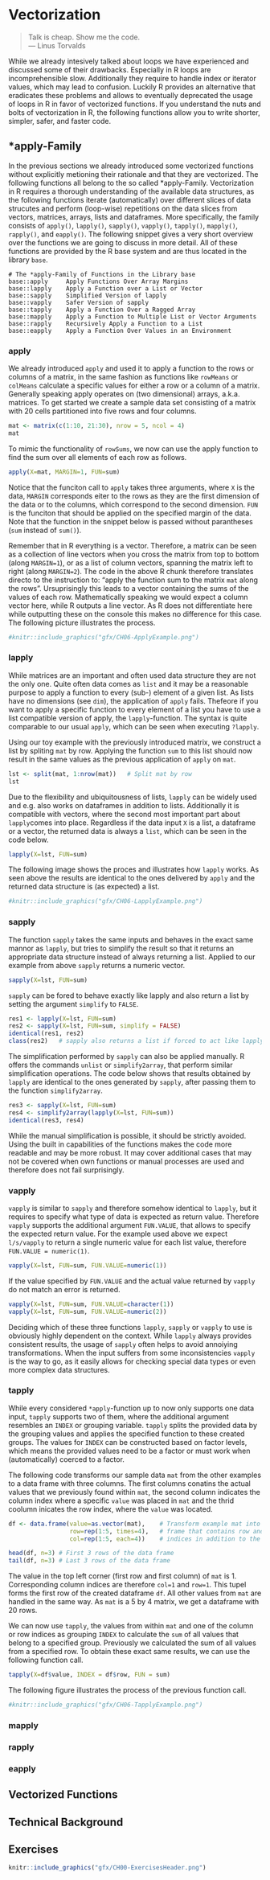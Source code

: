# Vectorization

> Talk is cheap. Show me the code.  
> --- Linus Torvalds

While we already intesively talked about loops we have experienced and discussed some of their drawbacks. Especially in R loops are incomprehensible slow. Additionally they require to handle index or iterator values, which may lead to confusion. Luckily R provides an alternative that eradicates these problems and allows to eventually  deprecated the usage of loops in R in favor of vectorized functions. If you understand the nuts and bolts of vectorization in R, the following functions allow you to write shorter, simpler, safer, and faster code.

## *apply-Family

In the previous sections we already introduced some vectorized functions without explicitly metioning their rationale and that they are vectorized. The following functions all belong to the so called *apply-Family. Vectorization in R requires a thorough understanding of the available data structures, as the following functions iterate (automatically) over different slices of data strucutes and perform (loop-wise) repetitions on the data slices from vectors, matrices, arrays, lists and dataframes. More specifically, the family consists of `apply()`, `lapply()`, `sapply()`, `vapply()`, `tapply()`, `mapply()`, `rapply()`, and `eapply()`. The following snippet gives a very short overview over the functions we are going to discuss in more detail. All of these functions are provided by the R base system and are thus located in the library `base`.

```{}
# The *apply-Family of Functions in the Library base
base::apply     Apply Functions Over Array Margins
base::lapply    Apply a Function over a List or Vector
base::sapply    Simplified Version of lapply
base::vapply    Safer Version of sapply
base::tapply    Apply a Function Over a Ragged Array
base::mapply    Apply a Function to Multiple List or Vector Arguments
base::rapply    Recursively Apply a Function to a List
base::eapply    Apply a Function Over Values in an Environment
```

### apply {-}
We already introduced `apply` and used it to apply a function to the rows or columns of a matrix, in the same fashion as functions like `rowMeans` or `colMeans` calculate a specific values for either a row or a column of a matrix. Generally speaking apply operates on (two dimensional) arrays, a.k.a. matrices. To get started we create a sample data set consisting of a matrix with 20 cells partitioned into five rows and four columns.

```r
mat <- matrix(c(1:10, 21:30), nrow = 5, ncol = 4)
mat
```

To mimic the functionality of `rowSums`, we now can use the apply function to find the sum over all elements of each row as follows. 

```r
apply(X=mat, MARGIN=1, FUN=sum)
```

Notice that the funciton call to `apply` takes three arguments, where `X` is the data, `MARGIN` corresponds eiter to the rows as they are the first dimension of the data or to the columns, which correspond to the second dimension. `FUN` is the funciton that should be applied on the specified margin of the data. Note that the function in the snippet below is passed without parantheses (`sum` instead of `sum()`).

Remember that in R everything is a vector. Therefore, a matrix can be seen as a collection of line vectors when you cross the matrix from top to bottom (along `MARGIN=1`), or as a list of column vectors, spanning the matrix left to right (along `MARGIN=2`). The code in the above R chunk therefore translates directo to the instruction to: "apply the function sum to the matrix `mat` along the rows". Ursuprisingly this leads to  a vector containing the sums of the values of each row. Mathematically speaking we would expect a column vector here, while R outputs a line vector. As R does not differentiate here while outputting these on the console this makes no difference for this case. The following picture illustrates the process.

```r
#knitr::include_graphics("gfx/CH06-ApplyExample.png")
```

### lapply {-}
While matrices are an important and often used data structure they are not the only one. Quite often data comes as `list` and it may be a reasonable purpose to apply a function to every (sub-) element of a given list. As lists have no dimensions (see `dim`), the application of `apply` fails. Thefeore if you want to apply a specific function to every element of a list you have to use a list compatible version of apply, the `lapply`-function. The syntax is quite comparable to our usual `apply`, which can be seen when executing `?lapply`.

Using our toy example with the previously introduced matrix, we construct a list by spliting `mat` by row. Applying the function `sum` to this list should now result in the same values as the previous application of `apply` on `mat`.

```r
lst <- split(mat, 1:nrow(mat))   # Split mat by row
lst
```

Due to the flexibility and ubiquitousness of lists, `lapply` can be widely used and e.g. also works on dataframes in addition to lists. Additionally it is compatible with vectors, where the second most important part about `lapply`comes into place. Regardless if the data input `X` is a list, a dataframe or a vector, the returned data is always a `list`, which can be seen in the code below.

```r
lapply(X=lst, FUN=sum)
```

The following image shows the proces and illustrates how `lapply` works. As seen above the results are identical to the ones delivered by `apply` and the returned data structure is (as expected) a list.

```r
#knitr::include_graphics("gfx/CH06-LapplyExample.png")
```

### sapply {-}
The function `sapply` takes the same inputs and behaves in the exact same mannor as `lapply`, but tries to simplify the result so that it returns an appropriate data structure instead of always returning a list. Applied to our example from above `sapply` returns a numeric vector.

```r
sapply(X=lst, FUN=sum)
```

`sapply` can be fored to behave exactly like lapply and also return a list by setting the argument `simplify` to `FALSE`.

```r
res1 <- lapply(X=lst, FUN=sum)
res2 <- sapply(X=lst, FUN=sum, simplify = FALSE)
identical(res1, res2)
class(res2)   # sapply also returns a list if forced to act like lapply
```

The simplification performed by `sapply` can also be applied manually. R offers the commands `unlist` or `simplify2array`, that perform similar simplification operations. The code below shows that results obtained by `lapply` are identical to the ones generated by `sapply`, after passing them to the function `simplify2array`.

```r
res3 <- sapply(X=lst, FUN=sum)
res4 <- simplify2array(lapply(X=lst, FUN=sum))
identical(res3, res4)
```

While the manual simplification is possible, it should be strictly avoided. Using the built in capabilities of the functions makes the code more readable and may be more robust. It may cover additional cases that may not be covered when own functions or manual processes are used and therefore does not fail surprisingly.

### vapply {-}
`vapply` is similar to `sapply` and therefore somehow identical to `lapply`, but it requires to specify what type of data is expected as return value. Therefore `vapply` supports the additional argument `FUN.VALUE`, that allows to specify the expected return value. For the example used above we expect `l/s/vapply` to return a single numeric value for each list value, therefore `FUN.VALUE = numeric(1)`.

```r
vapply(X=lst, FUN=sum, FUN.VALUE=numeric(1))
```

If the value specified by `FUN.VALUE` and the actual value returned by `vapply` do not match an error is returned.

```r
vapply(X=lst, FUN=sum, FUN.VALUE=character(1))
vapply(X=lst, FUN=sum, FUN.VALUE=numeric(2))
```

Deciding which of these three functions `lapply`, `sapply` or `vapply` to use is obviously highly dependent on the context. While `lapply` always provides consistent results, the usage of `sapply` often helps to avoid annoiying transformations. When the input suffers from some inconsistencies `vapply` is the way to go, as it easily allows for checking special data types or even more complex data structures.

### tapply {-}
While every considered `*apply`-function up to now only supports one data input, `tapply` supports two of them, where the additional argument resembles an `INDEX` or grouping variable. `tapply` splits the provided data by the grouping values and applies the specified function to these created groups. The values for `INDEX` can be constructed based on factor levels, which means the provided values need to be a factor or must work when (automatically) coerced to a factor. 

The following code transforms our sample data `mat` from the other examples to a data frame with three columns. The first columns conatins the actual values that we previously found within `mat`, the second column indicates the column index where a specific `value` was placed in `mat` and the thrid coolumn inicates the row index, where the `value` was located.

```r
df <- data.frame(value=as.vector(mat),    # Transform example mat into a data
                 row=rep(1:5, times=4),   # frame that contains row and column
                 col=rep(1:5, each=4))    # indices in addition to the value.

head(df, n=3) # First 3 rows of the data frame
tail(df, n=3) # Last 3 rows of the data frame
```

The value in the top left corner (first row and first column) of `mat` is 1. Corresponding column indices are therefore `col=1` and `row=1`. This tupel forms the first row of the created dataframe `df`. All other values from `mat` are handled in the same way. As `mat` is a 5 by 4 matrix, we get a dataframe with 20 rows.

We can now use `tapply`, the values from within `mat` and one of the column or row indices as grouping `INDEX` to calculate the `sum` of all values that belong to a specified group. Previously we calculated the sum of all values from a specified row. To obtain these exact same results, we can use the following function call.

```r
tapply(X=df$value, INDEX = df$row, FUN = sum)
```

The following figure illustrates the process of the previous function call.

```r
#knitr::include_graphics("gfx/CH06-TapplyExample.png")
```

### mapply {-}
<!--
The mapply() function stands for ‘multivariate’ apply. Its purpose is to be able to vectorize arguments to a function that is not usually accepting vectors as arguments.

In short, mapply() applies a Function to Multiple List or multiple Vector Arguments.

Let’s look at an mapply() example where you create a 4 x 4 matrix with a call to the rep() function repeatedly:


Another example:
```r
x <- 1:5
b <- 6:10
mapply(sum, x, b)
```
-->

### rapply {-}

### eapply {-}
<!--
http://www.datasciencemadesimple.com/apply-function-r/
http://www.dataperspective.info/2016/03/apply-lapply-rapply-sapply-functions-r.html
https://nsaunders.wordpress.com/2010/08/20/a-brief-introduction-to-apply-in-r/
-->


## Vectorized Functions
<!--
rep
map 
by
-->

## Technical Background

<!--
The paradigm of vectorization is closedly linked to functional programming...
https://www.r-bloggers.com/vectorization-in-r-why/

Die Funktionalität dieser funktional-applikativen Abbildungsfunktionen wird mittlerweile
im Rahmen des ‘Tidyverse’ zwar auch durch die im Paket purrr sehr umfangreich und vielfältig implementierten
Abbildungs- und Kumulationsfunktionen (u.a. durch die map_*-Familie) implementiert. Da
diese Funktionen jedoch noch nicht häufig verwendet werden, beschränkt sich diese Kurseinheit auf die in
(ebd.) primär benutzten R-Basis-Funktionen apply, lappy, sapply, mapply, sweep, scale, rowSums und
colSums, zumal man diese Funktionen ohnehin kennen muss, um andere R-Programme nachvollziehen
zu können.
-->


## Exercises {-}
```r
knitr::include_graphics("gfx/CH00-ExercisesHeader.png")
```

<!--
For example, in the mtcars dataset:

```r
library(datasets)
tapply(mtcars$wt, mtcars$cyl, mean)
```
The tapply function first groups the cars together based on the number of cylinders they have, and then calculates the mean weight for each group.
-->
